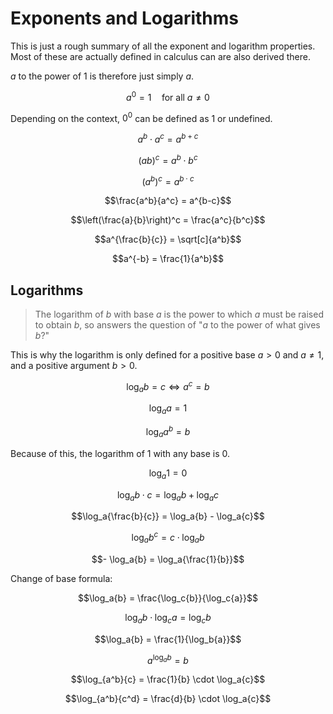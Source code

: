 
# Exponents and Logarithms

<Callout type="todo">
This is just a rough summary of all the exponent and logarithm properties. Most of these are actually defined in calculus can are also derived there.
</Callout>

$a$ to the power of 1 is therefore just simply $a$.

```math
a^0 = 1 \quad \text{for all } a \neq 0
```

Depending on the context, $0^0$ can be defined as 1 or undefined.

```math
a^b \cdot a^c = a^{b+c}
```

```math
(ab)^c = a^b \cdot b^c
```

```math
(a^b)^c = a^{b \cdot c} 
```

```math
\frac{a^b}{a^c} = a^{b-c}
```

```math
\left(\frac{a}{b}\right)^c = \frac{a^c}{b^c}
```

```math
a^{\frac{b}{c}} = \sqrt[c]{a^b}
```

```math
a^{-b} = \frac{1}{a^b}
```

## Logarithms

> The logarithm of $b$ with base $a$ is the power to which $a$ must be raised to obtain $b$, so answers the question of 
"$a$ to the power of what gives $b$?"

This is why the logarithm is only defined for a positive base $a > 0$ and $a \neq 1$, and a positive argument $b > 0$.

```math
\log_a{b} = c \iff a^c = b
```

```math
\log_a{a} = 1
```

```math
\log_a{a^b} = b
```

Because of this, the logarithm of 1 with any base is 0.

```math
\log_a{1} = 0
```

```math
\log_a{b \cdot c} = \log_a{b} + \log_a{c}
```

```math
\log_a{\frac{b}{c}} = \log_a{b} - \log_a{c}
```

```math
\log_a{b^c} = c \cdot \log_a{b}
```

```math
- \log_a{b} = \log_a{\frac{1}{b}}
```

Change of base formula:

```math
\log_a{b} = \frac{\log_c{b}}{\log_c{a}}
```

```math
\log_a{b} \cdot \log_c{a} = \log_c{b}
```

```math
\log_a{b} = \frac{1}{\log_b{a}}
```

```math
a^{\log_a{b}} = b
```

```math
\log_{a^b}{c} = \frac{1}{b} \cdot \log_a{c}
```

```math
\log_{a^b}{c^d} = \frac{d}{b} \cdot \log_a{c}
```
